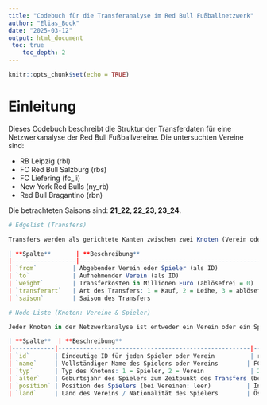 ---
title: "Codebuch für die Transferanalyse im Red Bull Fußballnetzwerk"
author: "Elias_Bock"
date: "2025-03-12"
output: html_document
 toc: true
    toc_depth: 2
---

```{r setup, include=FALSE}
knitr::opts_chunk$set(echo = TRUE)
```

# Einleitung

Dieses Codebuch beschreibt die Struktur der Transferdaten für eine Netzwerkanalyse der Red Bull Fußballvereine. Die untersuchten Vereine sind:

- RB Leipzig (rbl)
- FC Red Bull Salzburg (rbs)
- FC Liefering (fc_li)
- New York Red Bulls (ny_rb)
- Red Bull Bragantino (rbn)

Die betrachteten Saisons sind: **21_22, 22_23, 23_24**.

```{r}
# Edgelist (Transfers)

Transfers werden als gerichtete Kanten zwischen zwei Knoten (Verein oder Spieler) dargestellt.

| **Spalte**       | **Beschreibung**                                                  | **Beispiel** |
|------------------|------------------------------------------------------------------|--------------|
| `from`          | Abgebender Verein oder Spieler (als ID)                          | rbs          |
| `to`            | Aufnehmender Verein (als ID)                                    | rbl          |
| `weight`        | Transferkosten in Millionen Euro (ablösefrei = 0)               | 15000000           |
| `transferart`   | Art des Transfers: 1 = Kauf, 2 = Leihe, 3 = ablösefrei, 4 = Draft | 1            |
| `saison`        | Saison des Transfers                                           | 21_22        |
```

```{r}
# Node-Liste (Knoten: Vereine & Spieler)

Jeder Knoten in der Netzwerkanalyse ist entweder ein Verein oder ein Spieler.

| **Spalte**  | **Beschreibung**                                      | **Beispiel**              |
|------------|------------------------------------------------------|--------------------------|
| `id`       | Eindeutige ID für jeden Spieler oder Verein          | rbs, th_mue              |
| `name`     | Vollständiger Name des Spielers oder Vereins        | FC Red Bull Salzburg     |
| `typ`      | Typ des Knotens: 1 = Spieler, 2 = Verein             | 2                        |
| `alter`    | Geburtsjahr des Spielers zum Zeitpunkt des Transfers (bei Vereinen: leer) | 2001 |
| `position` | Position des Spielers (bei Vereinen: leer)          | Innenverteidiger         |
| `land`     | Land des Vereins / Nationalität des Spielers        | Österreich               |

```


```{r}

```

